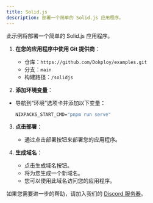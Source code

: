 ```yaml
---
title: Solid.js
description: 部署一个简单的 Solid.js 应用程序。
---
```



此示例将部署一个简单的 Solid.js 应用程序。

1. **在您的应用程序中使用 Git 提供商**：
   - 仓库：`https://github.com/Dokploy/examples.git`
   - 分支：`main`
   - 构建路径：`/solidjs`

2. **添加环境变量**：
- 导航到“环境”选项卡并添加以下变量：
   ```cmd
   NIXPACKS_START_CMD="pnpm run serve"
   ```

3. **点击部署**：
   - 通过点击部署按钮来部署您的应用程序。

4. **生成域名**：
    - 点击生成域名按钮。
    - 将为您生成一个新域名。
    - 您可以使用此域名访问您的应用程序。
    
如果您需要进一步的帮助，请加入我们的 [Discord 服务器](https://discord.com/invite/2tBnJ3jDJc)。
